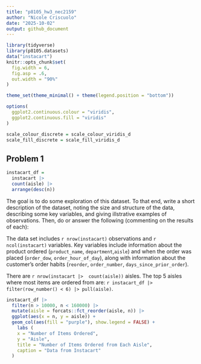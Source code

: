 ```yaml
---
title: "p8105_hw3_nec2159"
author: "Nicole Criscuolo"
date: "2025-10-02"
output: github_document
---
```


```r
library(tidyverse)
library(p8105.datasets)
data("instacart") 
knitr::opts_chunk$set(
  fig.width = 6,
  fig.asp = .6,
  out.width = "90%"
)

theme_set(theme_minimal() + theme(legend.position = "bottom"))

options(
  ggplot2.continuous.colour = "viridis",
  ggplot2.continuous.fill = "viridis"
)

scale_colour_discrete = scale_colour_viridis_d
scale_fill_discrete = scale_fill_viridis_d
```

## Problem 1

```r
instacart_df =
  instacart |> 
  count(aisle) |> 
  arrange(desc(n))
```

The goal is to do some exploration of this dataset. To that end, write a short description of the dataset, noting the size and structure of the data, describing some key variables, and giving illstrative examples of observations. Then, do or answer the following (commenting on the results of each):

The data set includes `r nrow(instacart)` observations and `r ncol(instacart)` variables. Key variables include information about the product ordered (`product_name`, `department`,`aisle`) and when the order was placed (`order_dow`, `order_hour_of_day`), along with information about the customer's order habits (`reorder`, `order_number`, `days_since_prior_order`). 

There are `r nrow(instacart |>  count(aisle))` aisles. The top 5 aisles where most items are ordered from are: `r instacart_df |> filter(row_number() < 6) |> pull(aisle)`.

```r
instacart_df |>
  filter(n > 10000, n < 160000) |> 
  mutate(aisle = forcats::fct_reorder(aisle, n)) |> 
  ggplot(aes(x = n, y = aisle)) +
  geom_col(aes(fill = "purple"), show.legend = FALSE) +
    labs (
    x = "Number of Items Ordered",
    y = "Aisle",
    title = "Number of Items Ordered from Each Aisle",
    caption = "Data from Instacart"
  ) 
```



